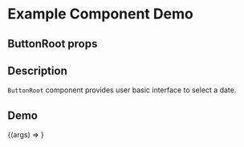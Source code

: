 
<Meta title="Example/ButtonRoot" component={ButtonRoot} />

# Example Component Demo

## ButtonRoot props
<Props of={ButtonRoot} />

## Description

`ButtonRoot` component provides user basic interface to select a date.

## Demo

<Canvas>
  <Story name="Example ButtonRoot">
    {(args) => <ButtonRoot {...args} />}
  </Story>
</Canvas>
